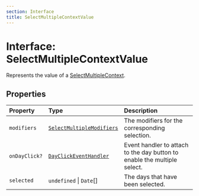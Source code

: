 ```yaml
---
section: Interface
title: SelectMultipleContextValue
---
```


# Interface: SelectMultipleContextValue

Represents the value of a [SelectMultipleContext](/api/latest/variables/SelectMultipleContext.mdx).

## Properties

| Property | Type | Description |
| :------ | :------ | :------ |
| `modifiers` | [`SelectMultipleModifiers`](/api/latest/type-aliases/SelectMultipleModifiers.mdx) | The modifiers for the corresponding selection. |
| `onDayClick?` | [`DayClickEventHandler`](/api/latest/type-aliases/DayClickEventHandler.mdx) | Event handler to attach to the day button to enable the multiple select. |
| `selected` | `undefined` \| `Date`[] | The days that have been selected. |
